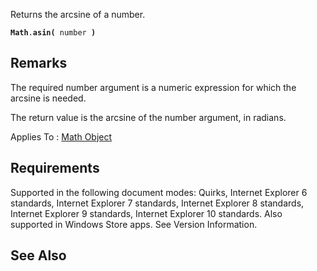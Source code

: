 Returns the arcsine of a number.

 '''Math'''.'''asin(''' number ''')'''

==Remarks==
The required number argument is a numeric expression for which the arcsine is needed.

The return value is the arcsine of the number argument, in radians.

Applies To : [[javascript/Math|Math Object]]


==Requirements==
Supported in the following document modes: Quirks, Internet Explorer 6 standards, Internet Explorer 7 standards, Internet Explorer 8 standards, Internet Explorer 9 standards, Internet Explorer 10 standards. Also supported in Windows Store apps. See Version Information.


==See Also==

              

              

              

              

              

              
